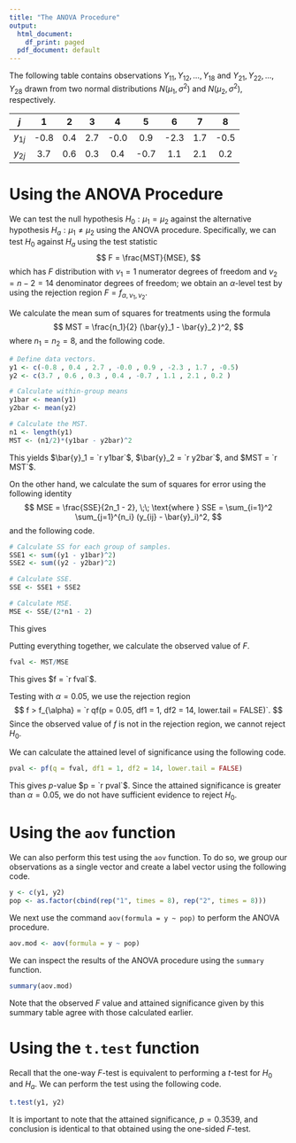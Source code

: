 ---
title: "The ANOVA Procedure"
output:
  html_document:
    df_print: paged
  pdf_document: default
---

The following table contains observations $Y_{11}, Y_{12}, \dots, Y_{18}$ and $Y_{21}, Y_{22}, \dots, Y_{28}$ drawn from two normal distributions $N(\mu_1,\sigma^2)$ and $N(\mu_2, \sigma^2)$, respectively.

| $j$ | 1 | 2 | 3 | 4 | 5 | 6 | 7 | 8 | 
|:---:|:---:|:---:|:---:|:---:|:---:|:---:|:---:|:---:|
| $y_{1j}$  | -0.8 | 0.4 | 2.7 | -0.0 | 0.9 | -2.3 | 1.7 | -0.5 | 
| $y_{2j}$  | 3.7 | 0.6 | 0.3 | 0.4 | -0.7 | 1.1 | 2.1 | 0.2 | 


# Using the ANOVA Procedure

We can test the null hypothesis $H_0: \mu_1 = \mu_2$ against the alternative hypothesis $H_a: \mu_1 \neq \mu_2$ using the ANOVA procedure. Specifically, we can test $H_0$ against $H_a$ using the test statistic 
$$
  F = \frac{MST}{MSE},
$$
which has $F$ distribution with $\nu_1 = 1$ numerator degrees of freedom and $\nu_2 = n - 2 = 14$ denominator degrees of freedom; we obtain an $\alpha$-level test by using the rejection region $F = f_{\alpha, \nu_1, \nu_2}$.

We calculate the mean sum of squares for treatments using the formula
$$
  MST = \frac{n_1}{2} (\bar{y}_1 - \bar{y}_2 )^2,
$$
where $n_1 = n_2 = 8$, and the following code.
```{r calcMST}
# Define data vectors.
y1 <- c(-0.8 , 0.4 , 2.7 , -0.0 , 0.9 , -2.3 , 1.7 , -0.5)
y2 <- c(3.7 , 0.6 , 0.3 , 0.4 , -0.7 , 1.1 , 2.1 , 0.2 )

# Calculate within-group means
y1bar <- mean(y1)
y2bar <- mean(y2)

# Calculate the MST.
n1 <- length(y1)
MST <- (n1/2)*(y1bar - y2bar)^2
```
This yields $\bar{y}_1 = `r y1bar`$, $\bar{y}_2 = `r y2bar`$, and $MST = `r MST`$.

On the other hand, we calculate the sum of squares for error using the following identity
$$
  MSE = \frac{SSE}{2n_1 - 2}, \;\; \text{where }
  SSE = \sum_{i=1}^2 \sum_{j=1}^{n_i} (y_{ij} - \bar{y}_i)^2,
$$
and the following code.
```{r calcMSE}
# Calculate SS for each group of samples.
SSE1 <- sum((y1 - y1bar)^2)
SSE2 <- sum((y2 - y2bar)^2)

# Calculate SSE.
SSE <- SSE1 + SSE2

# Calculate MSE.
MSE <- SSE/(2*n1 - 2)
```
This gives 
\begin{align*}
  \sum_{j=1}^{n_1} (y_{1j} - \bar{y}_1)^2 &= `r SSE1` \\
  \sum_{j=1}^{n_1} (y_{2j} - \bar{y}_2)^2 &= `r SSE2` \\
  SSE &= `r SSE` \\
  MSE &= `r MSE`
\end{align*}

Putting everything together, we calculate the observed value of $F$.
```{r calcF}
fval <- MST/MSE
```
This gives $f = `r fval`$.

Testing with $\alpha = 0.05$, we use the rejection region
$$
  f > f_{\alpha} = `r qf(p = 0.05, df1 = 1, df2 = 14, lower.tail = FALSE)`.
$$
Since the observed value of $f$ is not in the rejection region, we cannot reject $H_0$.

We can calculate the attained level of significance using the following code.
```{r calc-p}
pval <- pf(q = fval, df1 = 1, df2 = 14, lower.tail = FALSE)
```
This gives $p$-value $p = `r pval`$. Since the attained significance is greater than $\alpha = 0.05$, we do not have sufficient evidence to reject $H_0$.

# Using the ``aov`` function

We can also perform this test using the ``aov`` function. To do so, we group our observations as a single vector and create a label vector using the following code.
```{r data-for-aov}
y <- c(y1, y2)
pop <- as.factor(cbind(rep("1", times = 8), rep("2", times = 8)))
```
We next use the command ``aov(formula = y ~ pop)`` to perform the ANOVA procedure.
```{r aov}
aov.mod <- aov(formula = y ~ pop)
```
We can inspect the results of the ANOVA procedure using the ``summary`` function.
```{r aov-summary}
summary(aov.mod)
```
Note that the observed $F$ value and attained significance given by this summary table agree with those calculated earlier.

# Using the ``t.test`` function

Recall that the one-way $F$-test is equivalent to performing a $t$-test for $H_0$ and $H_a$.
We can perform the test using the following code.
```{r t-test}
t.test(y1, y2)
```
It is important to note that the attained significance, $p = 0.3539$, and conclusion is identical to that obtained using the one-sided $F$-test.

